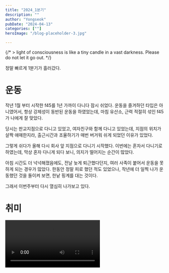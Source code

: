 ```yaml
---
title: "2024_1분기"
description: ""
author: "Yongseok"
pubDate: "2024-04-13"
categories: [""]
heroImage: "/blog-placeholder-3.jpg"

---
```


<TwitterVideo  src="https://twitter.com/i/status/1776669097490776563" />


{/* > light of consciousness is like a tiny candle in a vast darkness. 
Please do not let it go out. */}

정말 빠르게 1분기가 흘러갔다. 

# 운동

작년 1월 부터 시작한 f45를 1년 가까이 다니다 잠시 쉬었다. 
운동을 즐겨하던 타입은 아니였어서, 항상 강제성이 동반된 운동을 하였었는데, 
마침 유산소, 근력 적절히 섞인 f45가 나에게 잘 맞았다.

당시는 판교지점으로 다니고 있었고, 여자친구와 함께 다니고 있었는데, 
지점의 위치가 살짝 애매한지라, 출근시간과 조율하기가 매번 버거워 쉬게 되었던 이유가 있었다.

그렇게 쉬다가 올해 다시 회사 앞 지점으로 다니기 시작했다.
이번에는 혼자서 다니기로 하였는데, 막상 혼자 다니게 되다 보니, 의지가 떨어지는 순간이 많았다.

아침 시간도 더 넉넉해졌음에도, 전날 늦게 퇴근했다던지, 여러 사족이 붙어서 운동을 못하게 되는 경우가 많았다.
한동안 정말 피로 했던 적도 있었으나, 작년에 더 일찍 나가 운동했던 것을 돌이켜 보면, 한낱 핑계를 대는 것이다.

그래서 이번주부터 다시 열심히 나가보고 있다.


# 취미


<Video src="/video/depart.mp4" caption="나리타발 스카이라이너에서" />


작년 하반기 카메라를 다시 장만한 뒤로 영상을 많이 남기고 있다. 
작년 도쿄영상들을 하나씩 보정해 나가고 있다.

찰나의 사진도 참 좋지만, 눈 앞에 기억이 스쳐가듯 흘러가는 영상도 참 좋다.

## 슈퍼8

3년전쯤 필름 카메라 카페에서 우연히 싸게 나온 슈퍼8 카메라를 구매하였다. 

새로운 판형이 궁금해질 때가 있는데, 전에는 중형이 그랬고, 이번에는 슈퍼8이 그랬다.\
(Mamiya rb67은 무거워서 많이 사용하지는 못했다.)

당시 Elmo Super8 Sound 6000af를 필름과 함께 구매하였는데, 익숙하지 않은채로 필름만 날릴까 두려워 가방에 모셔두었다.\
국내에서 현상할 곳을 찾지 못했던 이유도 있었다. 전문적으로 현상하려면 LA의 pro8mm로 보내야 한다고 들었다.

올해 초 우연히 국내에서 슈펴8 현상해주는 찾았고, 마침 슈퍼8 워크샵을 진행하여 참여하였다.

<InstagramEmbed src="https://www.instagram.com/reel/C4cYXuiJC5Q"  />

<figcaption>재밌었던 슈퍼8 워크샵</figcaption>


<Video src="/video/resize_about.mp4" caption="My footage from 2024, shot on super8 film" />

짧은 시간이었지만, 즐겁게 필름에 관심있는 다양한 분야의 사람들과 작업해볼 수 있었다. \
이때 감독님이 가져오신 Canon 314xl로 촬영하였는데, Elmo 보다 훨씬 가벼워서 좋았다. 그래서 못잊고 이베이에서 상태 좋은 Canon 514xl를 구매하였다.\
아직 촬영은 많이 하진 못했지만, 이번에는 꾸준히 촬영해보려고 한다.\
일본에서 구매할때는 항상 종이학이나 별 같은 종이접기가 같이 오는게 소소한 재미다. (카메라에 붙는 관세는 조금 아프다)


# 일상

일상의 대부분이 사실 회사에서 보내는 시간이다.\
작년 신사업Crew에서 마이브릿지 유료화 작업들과 하반기 이것저것 ISMS-P 심사 대응 작업들을 끝내고, 올해는 파운데이션Crew로 합류하여 보내고 있다.


## 마이브릿지
작년 말, 일주일 가량 도쿄 여행을 갔을 때 마침 신주쿠 라인오피스에 마이브릿지팀이 있어 사무실에 방문하였다.\
거의 반년이상 온라인으로만 소통했던 분들을 직접 만나 짧은 시간 인사도 나눴지만, 못했던 업무 이야기도 짧게 나누었다.
새삼 직접 대면 소통하는 것의 중요성을 느꼈다.\
직접 만나뵙고 나니 기존에 언어의 장벽도 있었지만, 온라인 소통에 들어가던 코스트가 상당했음을 느꼈다.
필요할 때 적절히 대면하였다면, 더 빠른 소통이 가능하지 않았을까? 온라인 소통의 한계일 수도 있고, 더 효율적인 온라인 소통법을 찾지 못했던 것일 수도 있다.

<figure>
<img src="/post/images/2024_1분기/office.jpeg" />
<figcaption>당시 마이브릿지 사무실 (지금은 이사함)</figcaption>
</figure>

수줍어서 사진을 제대로 못찍었지만, 신주쿠 공원이 한눈에 보이는 뷰를 담아보고 싶었다.

여기까진 작년말의 이야기이다.

그때가 마지막으로 뵙는 것 인줄 알았는데, 올해 초 마침 마이브릿지팀 분들이 한국에 오셔서 이번엔 한국에서 만나게 되었다.\
이번에는 더 많은 분들을 만나볼 수 있었고, 더 많은 이야기를 나눌 수 있었다.\
언젠가 도쿄에서 일할 기회도 있으면 재밌겠다.

<figure>
<img src="/post/images/2024_1분기/tree.jpeg" />
<figcaption>이건 시부야에서 만난 난간에 걸터 쉬는 나무</figcaption>
</figure>


## 뜻 밖의 여행

올해 초 어느땐가 [React CONF 2024](https://conf.react.dev/) Ticket Lottery를 신청 해뒀었다.
<LinkPreview src="https://conf.react.dev/"/>

기대하고 있지는 않았는데, 메일이 왔다. 당첨되었다.

<figure>
<img src="/post/images/2024_1분기/reactconf.png" />
<figcaption>
  당첨 메일
</figcaption>
</figure>

티켓을 주는 것은 아니고, 티켓을 구매할 수 있는 기회를 주는 것이었다.\
48시간 이내 결정을 해야하는 것이여서 고민이 들었지만, 앞으로 언제 또 이런 기회가 올지 모르니, 가기로 결정하였다.

오프라인으로 열리는 것도 몇년만이고, 마침 React 19도 이때 맞춰 나올 것 같아서 결심 했던 것도 있다. 

혼자 해외에 가본 것은 19년에 [Google Cloud Next '19 in Tokyo](https://cloud.google.com/blog/ja/topics/events/google-cloud-next-19-in-tokyo-a-week-ago?hl=ja)에
방문 해본 것이 마지막이다. 그땐 그래도 도쿄라 가까웠지만, 이번에는 미국이라는 먼 나라로 가게 되었다.

<figure>
<img src="/post/images/2024_1분기/cloudNext.jpeg" />
<figcaption>
  구글 클라우드 넥스트 '19 도쿄에서
</figcaption>
</figure>

당시는 이런 개발 컨퍼런스에 가보고 싶어서 가게 되었었고, 다음엔 꼭 나와 더 밀접한 컨펀런스에 참여해보자 라는 다짐을 하였다.
그 뒤로 국내 행사도 참여해보았지만, 드디어 해외 컨퍼런스에 참여하게 되었다.

<Video 
ratio="3/4"
src="/post/video/2024_1분기/cloud_after.mp4" caption="당시 애프터 파티 현장_구글 감성 모르면 나가라" />


그래서 얼떨결에 2달 뒤에 미국으로 떠나게 되었다.\
겸사겸사 실리콘밸리도 구경할겸 샌프란으로 입국하기로 하였다. 

이전보다는 이제 많은 것을 흡수 할 수 있는 상태이지 않을까 싶다.


## 포인트



올해는 상반기는 [리멤버 포인트](https://rememberapp.co.kr/home/point/intro) 웹쪽 작업과 보내였다. \
next 14로 된 프로젝트 위에 얹으면서 서버 컴포넌트와 아주 밀접한 두어달간의 작업이었다.\
물론 app router 를 100% 잘 활용하지 못하고 있을 수도 있지만, 서로 다른 패러다임을 한 평면의 정사영만 보며 작업하는 기분이었다.
이거는 나중에 더 깊게 다뤄야겠다.



# 이런 저런 이야기

<TwitterVideo  src="https://twitter.com/i/status/1776669097490776563" />

서두에 붙여둔 영상이다. 일론머스크가 스타쉽 관련해서 계획을 이야기하는 영상이다.\
올해안에 6개의 부스터와 스타쉽을 건조하고, \
내년까지 공중에서 기체를 잡는 '메카질라' 발사대도 네개나 건설할 계획이라고 한다.

그리고 올해안으로 '메카질라'로 기체를 잡는 것을 시도할 것이라고 한다.\
내가 올해 상반기 진행해온 일들을 돌아보면서, 이 영상을 보자 `그들은 어떻게 이렇게 짧은 시간에 이런 일을 할 수 있을까?` 라는 생각이 들었다.
(물론 규모와 다른 요소들이 다르지만, 듣기만해도 놀라운 일들이다.)



## 단순함이 가장 어려운 것
<figure>
<img src="/post/images/2024_1분기/raptor.jpeg" />
<figcaption>
  3세대 랩터 엔진
</figcaption>
</figure>

랩터 엔진도 3세대 까지 나왔다. 이미지만 봐도 엄청 보기에 심플해졌다. 일론이 언급하기로도 보기엔 심플해보이지만 실제로도 많은 것을 단순화 하였다고 한다.\
그만큼 complexity가 숨겨져 있다고 한다. 그러기 위해 heat shield도 제거하고 기능들을 내부로 넣었다고 한다.

<YouTube src="https://youtu.be/t705r8ICkRw" />
21년 당시 인터뷰.

평소 말하던 엔지니어링 원칙이 잘 들어나는 사례라고 생각한다. 

잘 번역되어 있는 것을 발견하여 첨부한다.
<aside>
## 일론 머스크의 5단계 엔지니어링 원칙

#### 1. 설계 요구사항이 정말 맞는 것인지 검증해라
- 고객이 실제로 필요로 하는 것을 파악
- 특히 똑똑한 사람이 정한 것일수록, 충분히 검증되지 않았을 가능성이 높다.
- 표면적인 문제 뒤에 숨겨진 근본 원인 분석 (예: 5 Whys 기법 활용)
#### 2. 필요 없는 부품이나 프로세스를 제거해라
- 혹시나 필요할지도 몰라 추가한, 불필요한 부품이나 프로세스가 언제나 있기 마련이다.
- 이런 애매한 것들은 진짜 필요한 것인지 바로 물어보면서 검증할 수 있도록, 누구 아이디어인지 팀 이름 대신 담당자 이름을 직접 기재해라.
#### 3. 설계를 단순화, 최적화해라
- 엔지니어들의 가장 흔한 실수는, 애초에 존재해서는 안되는 것을 최적화시키는 데 매달리는 것이다.
- 우리는 고등학교와 대학교에서 항상 질문에만 답하도록 훈련 받았지만, 질문의 전제가 옳은 지부터 의문을 제기해야할 때가 있다.
- if-else 블록을 최소화하여 workflow를 개선하고 더 빠른 결과 도출
#### 4. 생산 속도를 높여라
- 하지만 앞의 3가지를 끝내지 않은 상태에서 생산 속도를 밀어붙여선 안된다. 그렇지 않으면 자기 무덤을 더 빠르게 파는 것이나 마찬가지다.
#### 5. 자동화해라
- 최적화된 프로세스를 자동화하여 human intervention 없이 작업이 이루어지도록 함


출처: https://maily.so/electricshock/posts/767236
</aside>

항공우주공학과 프로그래밍과는 다르지만, 개발자이기도 했던 일론의 엔지니어링 원칙은 개발자에게도 적용할 수 있는 원칙이라고 생각한다.\
각각의 항목들도 독립적으로도 중요하지만, 위의 원칙들에는 순서가 중요하다고 한다. 

개발을 할때나, 알고리즘을 풀거나 할때마다, 처음부터 완벽한 무언가를 만들고자 고전할때가 많다.
지금 돌이켜보면 몇가지 이유가 있었던 것 같다.
- 이미 완성된 코드들(라이브러리, 이전 코드 등등)을 보면서 처음부터 그러한 완성된 형태가 바로 태어난다는 착각
- 완벽한 코드를 작성하려고 하다보니, 무한한 시간을 소비하게 되는 것

단순한 코드에는 더 많은 고민과 엔지니어링이 함축되어 있다고 생각한다.\
단순함이 베스트라 말 할 수는 없겠지만, 그런 코드들은 바로 태어나는 것보단 고민과 시간들이 압축되어가며 태어나는 것이 아닐까 싶다.

복잡한 코드는 나쁜 것이다?\
아직 프로세스를 거치지 않은 상태라고 생각한다.

복잡한 코드는 나쁜 것이 아니다.\
적어도 우리는 그렇게 생각해야한다.
복잡하다라는 현재 상태에 집중하기 보다는 단순하게 만들어가는 과정에 집중해야한다.

복잡함을 두려워하지말고, 그 과정에 집중하고 즐기자.